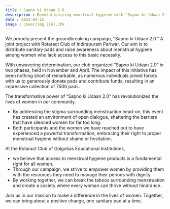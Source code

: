 ```yaml
---
title : Sapno ki Udaan 2.0
description : Revolutionizing menstrual hygiene with 'Sapno ki Udaan 2.0,' a transformative campaign empowering women with access to sanitary pads and breaking the taboos surrounding menstruation
date : 2023-04-22
image : cover/img (14).JPG
---
```


We proudly present the groundbreaking campaign, “Sapno ki Udaan 2.0.” A joint project with Rotaract Club of Indirapuram Pariwar. Our aim is to distribute sanitary pads and raise awareness about menstrual hygiene among women who lack access to this basic necessity.

With unwavering determination, our club organized “Sapno ki Udaan 2.0” in two phases, held in November and April. The impact of this initiative has been nothing short of remarkable, as numerous individuals joined forces with us to generously donate pads and contribute funds, resulting in an impressive collection of 7500 pads.

The transformative power of “Sapno ki Udaan 2.0” has revolutionized the lives of women in our community.
- By addressing the stigma surrounding menstruation head-on, this event has created an environment of open dialogue, shattering the barriers that have silenced women for far too long.
- Both participants and the women we have reached out to have experienced a powerful transformation, embracing their right to proper menstrual hygiene without shame or hesitation.

At the Rotaract Club of Galgotias Educational Institutions,
- we believe that access to menstrual hygiene products is a fundamental right for all women.
- Through our campaign, we strive to empower women by providing them with the resources they need to manage their periods with dignity.
- By working together, we can break the taboos surrounding menstruation and create a society where every woman can thrive without hindrance.

Join us in our mission to make a difference in the lives of women. Together, we can bring about a positive change, one sanitary pad at a time.

